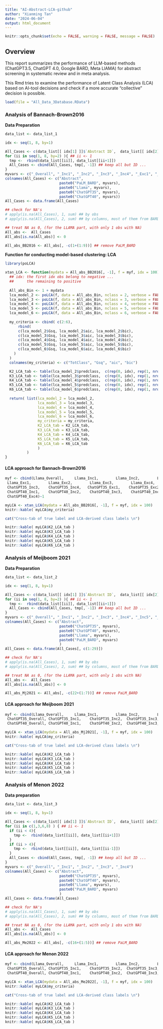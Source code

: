 ---
title: "AI-Abstract-LCA-github"
author: "Xianming Tan"
date: "2024-06-04"
output: html_document
---

```{r setup, include=FALSE}
knitr::opts_chunk$set(echo = FALSE, warning = FALSE, message = FALSE)
```

## Overview

This report summarizes the performance of LLM-based methods (ChatGPT3.5, ChatGPT 4.0, Google BARD, Meta LlAMA) for abstract screening in systematic review and in meta analysis.   

This Rmd tries to examine the performance of Latent Class Analysis (LCA) based on AI-tool decisions and check if a more accurate "collective" decision is possible.

```{r load-data, echo=FALSE}
load(file = "All_Data_3Database.RData")
```

### Analysis of Bannach-Brown2016

**Data Preparation**

```{r BB2016-data-prep, echo=FALSE}
data_list <- data_list_1 

idx <- seq(1, 8, by=1)

All_Cases <- c(data_list[[ idx[1] ]]$`Abstract ID`,  data_list[[ idx[2] ]]$`Abstract ID`) ## all cases/controls ID
for (ii in seq(1, 8, by=2) ){ ## ii <- 1
  tmp <-  rbind(data_list[[ii]], data_list[[ii+1]]) 
  All_Cases <- cbind(All_Cases, tmp[, -1]) ## keep all but ID ... 
}
myvars <- c("_Overall", "_Inc1", "_Inc2", "_Inc3", "_Inc4", "_Exc1", "_Exc2", "_Exc3", "_Exc4")
colnames(All_Cases) <- c("Abstract", 
                         paste0("PaLM_BARD", myvars), 
                         paste0("Llama", myvars),
                         paste0("ChatGPT35", myvars), 
                         paste0("ChatGPT40", myvars))
All_Cases <- data.frame(All_Cases)

## check for NA's
# apply(is.na(All_Cases), 1, sum) ## by obs 
# apply(is.na(All_Cases), 2, sum) ## by columns, most of them from BARD, 1 from LLAMA  

## treat NA as 0, (for the LLAMA part, with only 1 obs with NA)
All_abs <-  All_Cases
All_abs[is.na(All_abs)] <- 0

All_abs_BB2016 <- All_abs[, -c(1+(1:9))] ## remove PaLM_BARD
```

**Function for conducting model-based clustering: LCA**

```{r LCA-Routine, echo=FALSE}
library(poLCA)

xtan_LCA <- function(mydata = All_abs_BB2016[, -1], f = myf, idx = 100){
  ## idx: the first idx obs belong to negative ... 
  ##      the remaining to positive 
  
  All_abs_Bin <- 1 + mydata  
  lca_model_2 <- poLCA(f, data = All_abs_Bin, nclass = 2, verbose = FALSE)
  lca_model_3 <- poLCA(f, data = All_abs_Bin, nclass = 3, verbose = FALSE)
  lca_model_4 <- poLCA(f, data = All_abs_Bin, nclass = 4, verbose = FALSE)
  lca_model_5 <- poLCA(f, data = All_abs_Bin, nclass = 5, verbose = FALSE)
  lca_model_6 <- poLCA(f, data = All_abs_Bin, nclass = 6, verbose = FALSE)
  
  my_criteria <- cbind( c(2:6),
      rbind(
      c(lca_model_2$Gsq, lca_model_2$aic, lca_model_2$bic),
      c(lca_model_3$Gsq, lca_model_3$aic, lca_model_3$bic),
      c(lca_model_4$Gsq, lca_model_4$aic, lca_model_4$bic),
      c(lca_model_5$Gsq, lca_model_5$aic, lca_model_5$bic),
      c(lca_model_6$Gsq, lca_model_6$aic, lca_model_6$bic) 
    )
  )
  colnames(my_criteria) <- c("TotClass", "Gsq", "aic", "bic")

  K2_LCA_tab <- table(lca_model_2$predclass,  c(rep(0, idx), rep(1, nrow(mydata) - idx ) )  )
  K3_LCA_tab <- table(lca_model_3$predclass,  c(rep(0, idx), rep(1, nrow(mydata) - idx ) )  )
  K4_LCA_tab <- table(lca_model_4$predclass,  c(rep(0, idx), rep(1, nrow(mydata) - idx ) )  )
  K5_LCA_tab <- table(lca_model_5$predclass,  c(rep(0, idx), rep(1, nrow(mydata) - idx ) )  )
  K6_LCA_tab <- table(lca_model_6$predclass,  c(rep(0, idx), rep(1, nrow(mydata) - idx ) )  )
  
  return( list(lca_model_2 = lca_model_2,
               lca_model_3 = lca_model_3, 
               lca_model_4 = lca_model_4, 
               lca_model_5 = lca_model_5, 
               lca_model_6 = lca_model_6, 
               my_criteria = my_criteria,
               K2_LCA_tab = K2_LCA_tab, 
               K3_LCA_tab = K3_LCA_tab, 
               K4_LCA_tab = K4_LCA_tab, 
               K5_LCA_tab = K5_LCA_tab, 
               K6_LCA_tab = K6_LCA_tab 
               ) 
          )    
}

```

#### LCA approach for Bannach-Brown2016 

```{r Bannach-Brown2016-LCA, echo=FALSE}

myf <- cbind(Llama_Overall,     Llama_Inc1,        Llama_Inc2,        Llama_Inc3,        Llama_Inc4,       
 Llama_Exc1,        Llama_Exc2,        Llama_Exc3,        Llama_Exc4,        ChatGPT35_Overall, ChatGPT35_Inc1,    ChatGPT35_Inc2,   
 ChatGPT35_Inc3,    ChatGPT35_Inc4,   ChatGPT35_Exc1,    ChatGPT35_Exc2,    ChatGPT35_Exc3,    ChatGPT35_Exc4,    ChatGPT40_Overall,
 ChatGPT40_Inc1,    ChatGPT40_Inc2,    ChatGPT40_Inc3,    ChatGPT40_Inc4,    ChatGPT40_Exc1,    ChatGPT40_Exc2,    ChatGPT40_Exc3,   
 ChatGPT40_Exc4)~1

myLCA <- xtan_LCA(mydata = All_abs_BB2016[, -1], f = myf, idx = 100)
knitr::kable( myLCA$my_criteria)

cat("Cross-tab of true label and LCA-derived class labels \n")

knitr::kable( myLCA$K2_LCA_tab )
knitr::kable( myLCA$K3_LCA_tab )
knitr::kable( myLCA$K4_LCA_tab )
knitr::kable( myLCA$K5_LCA_tab )
knitr::kable( myLCA$K6_LCA_tab )
```


### Analysis of Meijboom 2021 

**Data Preparation**

```{r Mj2021-data-prep, echo=FALSE}
data_list <- data_list_2 

idx <- seq(1, 8, by=1)

All_Cases <- c(data_list[[ idx[1] ]]$`Abstract ID`,  data_list[[ idx[2] ]]$`Abstract ID`) ## all cases/controls ID
for (ii in seq(1, 8, by=2) ){ ## ii <- 1
  tmp <-  rbind(data_list[[ii]], data_list[[ii+1]]) 
  All_Cases <- cbind(All_Cases, tmp[, -1]) ## keep all but ID ... 
}
myvars <- c("_Overall", "_Inc1", "_Inc2", "_Inc3", "_Inc4", "_Inc5", "_Inc6")
colnames(All_Cases) <- c("Abstract", 
                         paste0("ChatGPT35", myvars), 
                         paste0("ChatGPT40", myvars),
                         paste0("Llama", myvars), 
                         paste0("PaLM_BARD", myvars) 
                         )
All_Cases <- data.frame(All_Cases[, c(1:29)])

## check for NA's
# apply(is.na(All_Cases), 1, sum) ## by obs 
# apply(is.na(All_Cases), 2, sum) ## by columns, most of them from BARD, 1 from LLAMA  

## treat NA as 0, (for the LLAMA part, with only 1 obs with NA)
All_abs <-  All_Cases
All_abs[is.na(All_abs)] <- 0

All_abs_Mj2021 <- All_abs[, -c(22+(1:7))] ## remove PaLM_BARD
```

#### LCA approach for Meijboom 2021 

```{r Mj2021-LCA, echo=FALSE}
myf <- cbind(Llama_Overall,     Llama_Inc1,        Llama_Inc2,        Llama_Inc3,        Llama_Inc4,   Llama_Inc5,        Llama_Inc6,      
 ChatGPT35_Overall, ChatGPT35_Inc1,    ChatGPT35_Inc2,  ChatGPT35_Inc3,    ChatGPT35_Inc4,  ChatGPT35_Inc5,    ChatGPT35_Inc6,     
 ChatGPT40_Overall, ChatGPT40_Inc1,    ChatGPT40_Inc2,  ChatGPT40_Inc3,    ChatGPT40_Inc4,  ChatGPT40_Inc5,    ChatGPT40_Inc6)~1

myLCA <- xtan_LCA(mydata = All_abs_Mj2021[, -1], f = myf, idx = 100)
knitr::kable( myLCA$my_criteria)

cat("Cross-tab of true label and LCA-derived class labels \n")

knitr::kable( myLCA$K2_LCA_tab )
knitr::kable( myLCA$K3_LCA_tab )
knitr::kable( myLCA$K4_LCA_tab )
knitr::kable( myLCA$K5_LCA_tab )
knitr::kable( myLCA$K6_LCA_tab )
```

### Analysis of Menon 2022

**Data preparation**

```{r M22022-data-prep, echo=FALSE}
data_list <- data_list_3 

idx <- seq(1, 8, by=1)

All_Cases <- c(data_list[[ idx[1] ]]$`Abstract ID`,  data_list[[ idx[2] ]]$`Abstract ID`) ## all cases/controls ID
for (ii in c(1,3,6,8) ) { ## ii <- 1
  if (ii < 4){
    tmp <-  rbind(data_list[[ii]], data_list[[ii+1]]) 
  }
  if (ii > 4){
    tmp <-  rbind(data_list[[ii]], data_list[[ii-1]]) 
  }
  All_Cases <- cbind(All_Cases, tmp[, -1]) ## keep all but ID ... 
}
myvars <- c("_Overall", "_Inc1", "_Inc2", "_Inc3", "_Inc4")
colnames(All_Cases) <- c("Abstract", 
                         paste0("ChatGPT35", myvars), 
                         paste0("ChatGPT40", myvars),
                         paste0("Llama", myvars), 
                         paste0("PaLM_BARD", myvars) 
                         )
All_Cases <- data.frame(All_Cases)

## check for NA's
# apply(is.na(All_Cases), 1, sum) ## by obs 
# apply(is.na(All_Cases), 2, sum) ## by columns, most of them from BARD, 1 from LLAMA  

## treat NA as 0, (for the LLAMA part, with only 1 obs with NA)
All_abs <-  All_Cases
All_abs[is.na(All_abs)] <- 0

All_abs_Me2022 <- All_abs[, -c(16+(1:5))] ## remove PaLM_BARD
```


#### LCA approach for  Menon 2022

```{r Me2022-LCA, echo=FALSE}

myf <- cbind(Llama_Overall,     Llama_Inc1,        Llama_Inc2,        Llama_Inc3,        Llama_Inc4,        
 ChatGPT35_Overall, ChatGPT35_Inc1,    ChatGPT35_Inc2,  ChatGPT35_Inc3,    ChatGPT35_Inc4,       
 ChatGPT40_Overall, ChatGPT40_Inc1,    ChatGPT40_Inc2,  ChatGPT40_Inc3,    ChatGPT40_Inc4)~1

myLCA <- xtan_LCA(mydata = All_abs_Me2022[, -1], f = myf, idx = 100)
knitr::kable( myLCA$my_criteria)

cat("Cross-tab of true label and LCA-derived class labels \n")

knitr::kable( myLCA$K2_LCA_tab )
knitr::kable( myLCA$K3_LCA_tab )
knitr::kable( myLCA$K4_LCA_tab )
knitr::kable( myLCA$K5_LCA_tab )
knitr::kable( myLCA$K6_LCA_tab )
```

